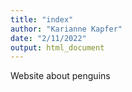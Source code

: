 ```yaml
---
title: "index"
author: "Karianne Kapfer"
date: "2/11/2022"
output: html_document
---
```


Website about penguins
